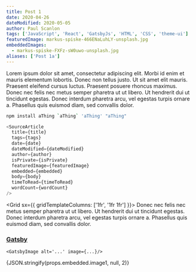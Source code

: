 ```yaml
---
title: Post 1
date: 2020-04-26
dateModified: 2020-05-05
author: Paul Scanlon
tags: ['JavaScript', 'React', 'GatsbyJs', 'HTML', 'CSS', 'theme-ui']
featuredImage: markus-spiske-466ENaLuhLY-unsplash.jpg
embeddedImages:
  - markus-spiske-FXFz-sW0uwo-unsplash.jpg
aliases: ['Post 1a']
---
```


Lorem ipsum dolor sit amet, consectetur adipiscing elit. Morbi id enim et mauris elementum lobortis. Donec non tellus
justo. Ut sit amet elit mauris. Praesent eleifend cursus luctus. Praesent posuere rhoncus maximus. Donec nec felis nec
metus semper pharetra ut ut libero. Ut hendrerit dui ut tincidunt egestas. Donec interdum pharetra arcu, vel egestas
turpis ornare a. Phasellus quis euismod diam, sed convallis dolor.

```sh
npm install aThing `aThing` 'aThing' "aThing"
```

```javascript
<SourceArticle
  title={title}
  tags={tags}
  date={date}
  dateModified={dateModified}
  author={author}
  isPrivate={isPrivate}
  featuredImage={featuredImage}
  embedded={embedded}
  body={body}
  timeToRead={timeToRead}
  wordCount={wordCount}
/>
```

<Grid sx={{ gridTemplateColumns: ['1fr', '1fr 1fr'] }}>
  <Box>
    Donec nec felis nec metus semper pharetra ut ut libero. Ut hendrerit dui ut tincidunt egestas. Donec interdum
    pharetra arcu, vel egestas turpis ornare a. Phasellus quis euismod diam, sed convallis dolor.
  </Box>
  <Box>
    <GatsbyImage alt="embedded-image-1" image={props.embedded.image1} />
  </Box>
</Grid>

### [Gatsby](#gatsby)

`<GatsbyImage alt='...' image={...}/>`

<Box as="pre">{JSON.stringify(props.embedded.image1, null, 2)}</Box>
